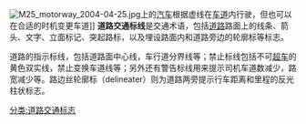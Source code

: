 {{Unreferenced|time=2020-10-30T12:10:33+00:00}}
[[File:M25_motorway_2004-04-25.jpg|thumb]]上的[[汽车|汽车]]根据虚线在[[车道|车道]]内行驶，但也可以在合适的时机变更车道]]
'''道路交通标线'''是交通术语，包括[[道路|道路]]路面上的线条、箭头、文字、立面标记、突起路标，以及埋设路面内和道路旁边的轮廓标等标志。

道路的指示标线，包括道路面中心线，车行道分界线等；禁止标线包括不可[[超车|超车]]的黄色双实线，禁止变换车道线等；另外还有警告标线用来提示司机车道数减少，路宽减少等。路边丝轮廓标（delineater）则为道路两旁提示行车距离和里程的反光柱状标志。

{{transp-stub}}
{{街道與巷道}}
[[分类:道路交通标志|分类:道路交通标志]]